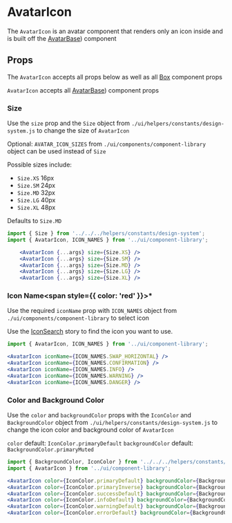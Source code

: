 

# AvatarIcon

The `AvatarIcon` is an avatar component that renders only an icon inside and is built off the [AvatarBase](/docs/components-componentlibrary-avatarbase--default-story)) component

<Canvas>
  <Story id="components-componentlibrary-avataricon--default-story" />
</Canvas>

## Props

The `AvatarIcon` accepts all props below as well as all [Box](/docs/components-ui-box--default-story#props) component props

<ArgsTable of={AvatarIcon} />

`AvatarIcon` accepts all [AvatarBase](/docs/components-componentlibrary-avatarbase--default-story))
component props

<ArgsTable of={AvatarBase} />

### Size

Use the `size` prop and the `Size` object from `./ui/helpers/constants/design-system.js` to change the size of `AvatarIcon`

Optional: `AVATAR_ICON_SIZES` from `./ui/components/component-library` object can be used instead of `Size`

Possible sizes include:

- `Size.XS` 16px
- `Size.SM` 24px
- `Size.MD` 32px
- `Size.LG` 40px
- `Size.XL` 48px

Defaults to `Size.MD`

<Canvas>
  <Story id="components-componentlibrary-avataricon--size-story" />
</Canvas>

```jsx
import { Size } from '../../../helpers/constants/design-system';
import { AvatarIcon, ICON_NAMES } from '../ui/component-library';

    <AvatarIcon {...args} size={Size.XS} />
    <AvatarIcon {...args} size={Size.SM} />
    <AvatarIcon {...args} size={Size.MD} />
    <AvatarIcon {...args} size={Size.LG} />
    <AvatarIcon {...args} size={Size.XL} />
```

### Icon Name<span style={{ color: 'red' }}>\*</span>

Use the required `iconName` prop with `ICON_NAMES` object from `./ui/components/component-library` to select icon

Use the [IconSearch](/story/components-componentlibrary-icon--default-story) story to find the icon you want to use.

<Canvas>
  <Story id="components-componentlibrary-avataricon--icon-name" />
</Canvas>

```jsx
import { AvatarIcon, ICON_NAMES } from '../ui/component-library';

<AvatarIcon iconName={ICON_NAMES.SWAP_HORIZONTAL} />
<AvatarIcon iconName={ICON_NAMES.CONFIRMATION} />
<AvatarIcon iconName={ICON_NAMES.INFO} />
<AvatarIcon iconName={ICON_NAMES.WARNING} />
<AvatarIcon iconName={ICON_NAMES.DANGER} />
```

### Color and Background Color

Use the `color` and `backgroundColor` props with the `IconColor` and `BackgroundColor` object from `./ui/helpers/constants/design-system.js` to change the icon color and background color of `AvatarIcon`

`color` default: `IconColor.primaryDefault`
`backgroundColor` default: `BackgroundColor.primaryMuted`

<Canvas>
  <Story id="components-componentlibrary-avataricon--color-and-background-color" />
</Canvas>

```jsx
import { BackgroundColor, IconColor } from '../../../helpers/constants/design-system';
import { AvatarIcon } from '../ui/component-library';

<AvatarIcon color={IconColor.primaryDefault} backgroundColor={BackgroundColor.primaryMuted} />
<AvatarIcon color={IconColor.primaryInverse} backgroundColor={BackgroundColor.primaryDefault} />
<AvatarIcon color={IconColor.successDefault} backgroundColor={BackgroundColor.successMuted} />
<AvatarIcon color={IconColor.infoDefault} backgroundColor={BackgroundColor.infoMuted} />
<AvatarIcon color={IconColor.warningDefault} backgroundColor={BackgroundColor.warningMuted} />
<AvatarIcon color={IconColor.errorDefault} backgroundColor={BackgroundColor.errorMuted} />
```
